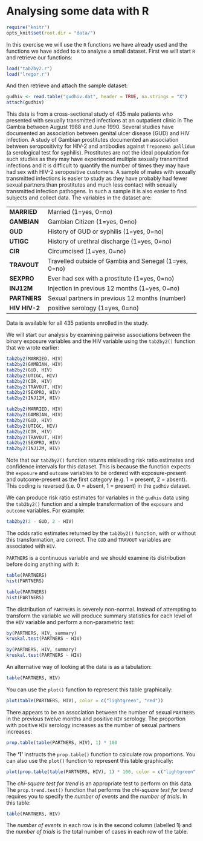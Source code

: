 # Analysing some data with R {#exercise4}

```r
require("knitr")
opts_knit$set(root.dir = "data/")
```

In this exercise we will use the `R` functions we have already used and the functions we have added to `R` to
analyse a small dataset. First we will start `R` and retrieve our functions: 

```r
load("tab2by2.r")
load("lregor.r")
```

And then retrieve and attach the sample dataset:

```r
gudhiv <- read.table("gudhiv.dat", header = TRUE, na.strings = "X")
attach(gudhiv)
```

This data is from a cross-sectional study of 435 male patients who presented with sexually transmitted infections at an outpatient clinic in The Gambia between August 1988 and June 1990. Several studies have documented an association between genital ulcer disease (GUD) and HIV infection. A study of Gambian prostitutes documented an association between seropositivity for HIV-2 and antibodies against `Treponema pallidum` (a serological test for syphilis). Prostitutes are not the ideal population for such studies as they may have experienced multiple sexually transmitted infections and it is difficult to quantify the number of times they may have had sex with HIV-2 seropositive customers. A sample of males with sexually transmitted infections is easier to study as they have probably had fewer sexual partners than prostitutes and much less contact with sexually transmitted infection pathogens. In such a sample it is also easier to find subjects and collect data. The variables in the dataset are:

+---------------+------------------------------------------------------------+
| **MARRIED**   | Married (1=yes, 0=no)                                      |
+---------------+------------------------------------------------------------+
| **GAMBIAN**   | Gambian Citizen (1=yes, 0=no)                              |
+---------------+------------------------------------------------------------+
| **GUD**       | History of GUD or syphilis (1=yes, 0=no)                   |
+---------------+------------------------------------------------------------+
| **UTIGC**     | History of urethral discharge (1=yes, 0=no)                |
+---------------+------------------------------------------------------------+
| **CIR**       | Circumcised (1=yes, 0=no)                                  |  
+---------------+------------------------------------------------------------+
| **TRAVOUT**   | Travelled outside of Gambia and Senegal (1=yes, 0=no)      |
+---------------+------------------------------------------------------------+
| **SEXPRO**    | Ever had sex with a prostitute (1=yes, 0=no)               |
+---------------+------------------------------------------------------------+
| **INJ12M**    | Injection in previous 12 months (1=yes, 0=no)              |
+---------------+------------------------------------------------------------+
| **PARTNERS**  | Sexual partners in previous 12 months (number)             |
+---------------+------------------------------------------------------------+
| **HIV HIV-2** | positive serology (1=yes, 0=no)                            |
+---------------+------------------------------------------------------------+

Data is available for all 435 patients enrolled in the study.

We will start our analysis by examining pairwise associations between the binary exposure variables and the
HIV variable using the `tab2by2()` function that we wrote earlier:

```r
tab2by2(MARRIED, HIV)
tab2by2(GAMBIAN, HIV)
tab2by2(GUD, HIV)
tab2by2(UTIGC, HIV)
tab2by2(CIR, HIV)
tab2by2(TRAVOUT, HIV)
tab2by2(SEXPRO, HIV)
tab2by2(INJ12M, HIV)
```

```r
tab2by2(MARRIED, HIV)
tab2by2(GAMBIAN, HIV)
tab2by2(GUD, HIV)
tab2by2(UTIGC, HIV)
tab2by2(CIR, HIV)
tab2by2(TRAVOUT, HIV)
tab2by2(SEXPRO, HIV)
tab2by2(INJ12M, HIV)
```

Note that our `tab2by2()` function returns misleading risk ratio estimates and confidence intervals for this dataset. This is because the function expects the `exposure` and `outcome` variables to be ordered with exposure-present and outcome-present as the first category (e.g. 1 = present, 2 = absent). This coding is reversed (i.e. 0 = absent, 1 = present) in the `gudhiv` dataset.

We can produce risk ratio estimates for variables in the `gudhiv` data using the `tab2by2()` function and a
simple transformation of the `exposure` and `outcome` variables. For example: 

```r
tab2by2(2 - GUD, 2 - HIV)
```

The odds ratio estimates returned by the `tab2by2()` function, with or without this transformation, are correct. The `GUD` and `TRAVOUT` variables are associated with `HIV`.

`PARTNERS` is a continuous variable and we should examine its distribution before doing anything with it: 

```r
table(PARTNERS)
hist(PARTNERS)
```

```r
table(PARTNERS)
hist(PARTNERS)
```

The distribution of `PARTNERS` is severely non-normal. Instead of attempting to transform the variable we will produce summary statistics for each level of the `HIV` variable and perform a non-parametric test:
   
```r
by(PARTNERS, HIV, summary)
kruskal.test(PARTNERS ~ HIV)
```

```r
by(PARTNERS, HIV, summary)
kruskal.test(PARTNERS ~ HIV)
```

An alternative way of looking at the data is as a tabulation:

```r
table(PARTNERS, HIV)
```

You can use the `plot()` function to represent this table graphically: 

```r
plot(table(PARTNERS, HIV), color = c("lightgreen", "red"))
```

There appears to be an association between the number of sexual `PARTNERS` in the previous twelve months and positive `HIV` serology. The proportion with positive `HIV` serology increases as the number of sexual partners increases:

```r
prop.table(table(PARTNERS, HIV), 1) * 100
```

The **‘1’** instructs the `prop.table()` function to calculate row proportions. You can also use the `plot()` function to represent this table graphically:

```r
plot(prop.table(table(PARTNERS, HIV), 1) * 100, color = c("lightgreen", "red"))
```

The *chi-square test for trend* is an appropriate test to perform on this data. The `prop.trend.test()` function that performs the *chi-square test for trend* requires you to specify the *number of events* and the *number of trials*. In this table:

```r
table(PARTNERS, HIV)
```

The *number of events* in each row is in the second column (labelled **1**) and the *number of trials* is the total number of cases in each row of the table.

